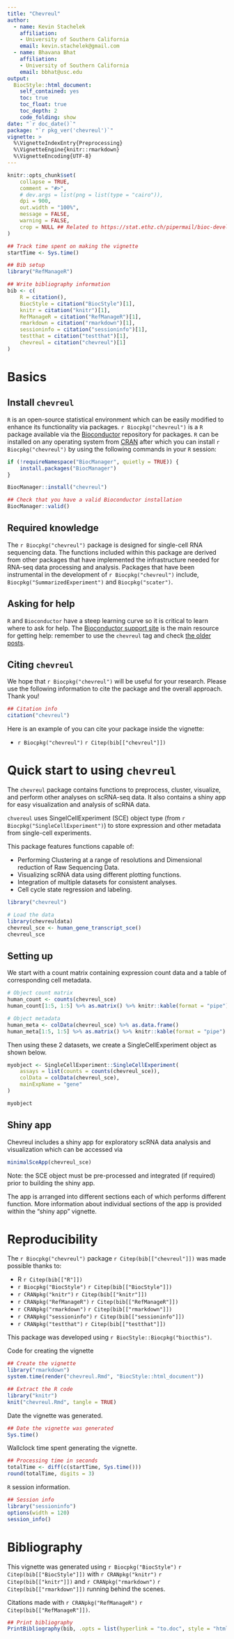 ```yaml
---
title: "Chevreul"
author: 
  - name: Kevin Stachelek
    affiliation:
    - University of Southern California   
    email: kevin.stachelek@gmail.com
  - name: Bhavana Bhat
    affiliation:
    - University of Southern California   
    email: bbhat@usc.edu
output: 
  BiocStyle::html_document:
    self_contained: yes
    toc: true
    toc_float: true
    toc_depth: 2
    code_folding: show
date: "`r doc_date()`"
package: "`r pkg_ver('chevreul')`"
vignette: >
  %\VignetteIndexEntry{Preprocessing}
  %\VignetteEngine{knitr::rmarkdown}
  %\VignetteEncoding{UTF-8}  
---
```


```r
knitr::opts_chunk$set(
    collapse = TRUE,
    comment = "#>",
    # dev.args = list(png = list(type = "cairo")),
    dpi = 900,
    out.width = "100%",
    message = FALSE,
    warning = FALSE,
    crop = NULL ## Related to https://stat.ethz.ch/pipermail/bioc-devel/2020-April/016656.html
)
```


```r
## Track time spent on making the vignette
startTime <- Sys.time()

## Bib setup
library("RefManageR")

## Write bibliography information
bib <- c(
    R = citation(),
    BiocStyle = citation("BiocStyle")[1],
    knitr = citation("knitr")[1],
    RefManageR = citation("RefManageR")[1],
    rmarkdown = citation("rmarkdown")[1],
    sessioninfo = citation("sessioninfo")[1],
    testthat = citation("testthat")[1],
    chevreul = citation("chevreul")[1]
)
```

# Basics

## Install `chevreul`

`R` is an open-source statistical environment which can be easily modified to enhance its functionality via packages. `r Biocpkg("chevreul")` is a `R` package available via the [Bioconductor](http://bioconductor.org) repository for packages. `R` can be installed on any operating system from [CRAN](https://cran.r-project.org/) after which you can install `r Biocpkg("chevreul")` by using the following commands in your `R` session:

```r
if (!requireNamespace("BiocManager", quietly = TRUE)) {
    install.packages("BiocManager")
}

BiocManager::install("chevreul")

## Check that you have a valid Bioconductor installation
BiocManager::valid()
```

## Required knowledge

The `r Biocpkg("chevreul")` package is designed for single-cell RNA sequencing data. The functions included within this package are derived from other packages that have implemented the infrastructure needed for RNA-seq data processing and analysis. Packages that have been instrumental in the development of `r Biocpkg("chevreul")` include, `Biocpkg("SummarizedExperiment")` and `Biocpkg("scater")`.

## Asking for help

`R` and `Bioconductor` have a steep learning curve so it is critical to learn where to ask for help. The [Bioconductor support site](https://support.bioconductor.org/) is the main resource for getting help: remember to use the `chevreul` tag and check [the older posts](https://support.bioconductor.org/tag/chevreul/). 

## Citing `chevreul`

We hope that `r Biocpkg("chevreul")` will be useful for your research. Please use the following information to cite the package and the overall approach. Thank you!

```r
## Citation info
citation("chevreul")
```

Here is an example of you can cite your package inside the vignette:

* `r Biocpkg("chevreul")` `r Citep(bib[["chevreul"]])`

# Quick start to using `chevreul`

The `chevreul` package contains functions to preprocess, cluster, visualize, and perform other analyses on scRNA-seq data. It also contains a shiny app for easy visualization and analysis of scRNA data.

`chvereul` uses SingelCellExperiment (SCE) object type (from `r Biocpkg("SingleCellExperiment")`) to store expression and other metadata from single-cell experiments. 

This package features functions capable of:

* Performing Clustering at a range of resolutions and Dimensional reduction of Raw Sequencing Data.
* Visualizing scRNA data using different plotting functions.
* Integration of multiple datasets for consistent analyses. 
* Cell cycle state regression and labeling.

```r

library("chevreul")

# Load the data
library(chevreuldata)
chevreul_sce <- human_gene_transcript_sce()
chevreul_sce
```
## Setting up

We start with a count matrix containing expression count data and a table of corresponding cell metadata.

```r
# Object count matrix
human_count <- counts(chevreul_sce)
human_count[1:5, 1:5] %>% as.matrix() %>% knitr::kable(format = "pipe")

# Object metadata
human_meta <- colData(chevreul_sce) %>% as.data.frame()
human_meta[1:5, 1:5] %>% as.matrix() %>% knitr::kable(format = "pipe")
```

Then using these 2 datasets, we create a SingleCellExperiment object as shown below.
```r
myobject <- SingleCellExperiment::SingleCellExperiment(
    assays = list(counts = counts(chevreul_sce)),
    colData = colData(chevreul_sce),
    mainExpName = "gene"
)

myobject
```

## Shiny app

Chevreul includes a shiny app for exploratory scRNA data analysis and visualization which can be accessed via

```r

minimalSceApp(chevreul_sce)

```

Note: the SCE object must be pre-processed and integrated (if required) prior to building the shiny app.

The app is arranged into different sections each of which performs different function. More information about individual sections of the app is provided within the "shiny app" vignette. 

# Reproducibility

The `r Biocpkg("chevreul")` package `r Citep(bib[["chevreul"]])` was made possible thanks to:

* R `r Citep(bib[["R"]])`
* `r Biocpkg("BiocStyle")` `r Citep(bib[["BiocStyle"]])`
* `r CRANpkg("knitr")` `r Citep(bib[["knitr"]])`
* `r CRANpkg("RefManageR")` `r Citep(bib[["RefManageR"]])`
* `r CRANpkg("rmarkdown")` `r Citep(bib[["rmarkdown"]])`
* `r CRANpkg("sessioninfo")` `r Citep(bib[["sessioninfo"]])`
* `r CRANpkg("testthat")` `r Citep(bib[["testthat"]])`

This package was developed using `r BiocStyle::Biocpkg("biocthis")`.


Code for creating the vignette

```r
## Create the vignette
library("rmarkdown")
system.time(render("chevreul.Rmd", "BiocStyle::html_document"))

## Extract the R code
library("knitr")
knit("chevreul.Rmd", tangle = TRUE)
```

Date the vignette was generated.

```r
## Date the vignette was generated
Sys.time()
```

Wallclock time spent generating the vignette.

```r
## Processing time in seconds
totalTime <- diff(c(startTime, Sys.time()))
round(totalTime, digits = 3)
```

`R` session information.

```r
## Session info
library("sessioninfo")
options(width = 120)
session_info()
```



# Bibliography

This vignette was generated using `r Biocpkg("BiocStyle")` `r Citep(bib[["BiocStyle"]])`
with `r CRANpkg("knitr")` `r Citep(bib[["knitr"]])` and `r CRANpkg("rmarkdown")` `r Citep(bib[["rmarkdown"]])` running behind the scenes.

Citations made with `r CRANpkg("RefManageR")` `r Citep(bib[["RefManageR"]])`.

```r
## Print bibliography
PrintBibliography(bib, .opts = list(hyperlink = "to.doc", style = "html"))
```
